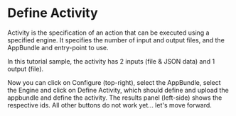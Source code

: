 
# Define Activity

Activity is the specification of an action that can be executed using a specified engine. It specifies the number of input and output files, and the AppBundle and entry-point to use.

In this tutorial sample, the activity has 2 inputs (file & JSON data) and 1 output (file).

<EnvTabs
  NodeJsVsCode={ActivityNodeJs}
  DotNetVsCode={ActivityNet6}
  DotNetVs2022={ActivityNet6}
/>

Now you can click on Configure (top-right), select the AppBundle, select the Engine
and click on Define Activity, which should define and upload the appbundle and define
the activity. The results panel (left-side) shows the respective ids. All other buttons
do not work yet... let's move forward.

<ResponsiveVideo src={PreviewUrl} />
